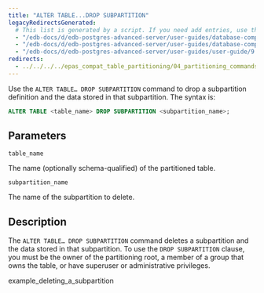 ```yaml
---
title: "ALTER TABLE...DROP SUBPARTITION"
legacyRedirectsGenerated:
  # This list is generated by a script. If you need add entries, use the `legacyRedirects` key.
  - "/edb-docs/d/edb-postgres-advanced-server/user-guides/database-compatibility-for-oracle-developers-guide/9.6/Database_Compatibility_for_Oracle_Developers_Guide_v9.6.1.114.html"
  - "/edb-docs/d/edb-postgres-advanced-server/user-guides/database-compatibility-for-oracle-developers-guide/9.5/Database_Compatibility_for_Oracle_Developers_Guide.1.339.html"
  - "/edb-docs/d/edb-postgres-advanced-server/user-guides/user-guide/9.5/EDB_Postgres_Enterprise_Guide.1.063.html"
redirects:
  - ../../../../epas_compat_table_partitioning/04_partitioning_commands_compatible_with_oracle_databases/14_alter_table_drop_subpartition #generated for docs/epas/reorg-role-use-case-mode
---
```


<div id="alter_table_drop_subpartition" class="registered_link"></div>

Use the `ALTER TABLE… DROP SUBPARTITION` command to drop a subpartition definition and the data stored in that subpartition. The syntax is:

```sql
ALTER TABLE <table_name> DROP SUBPARTITION <subpartition_name>;
```

## Parameters

`table_name`

 The name (optionally schema-qualified) of the partitioned table.

`subpartition_name`

 The name of the subpartition to delete.

## Description

The `ALTER TABLE… DROP SUBPARTITION` command deletes a subpartition and the data stored in that subpartition. To use the `DROP SUBPARTITION` clause, you must be the owner of the partitioning root, a member of a group that owns the table, or have superuser or administrative privileges.

<div class="toctree" maxdepth="3">

example_deleting_a_subpartition

</div>
